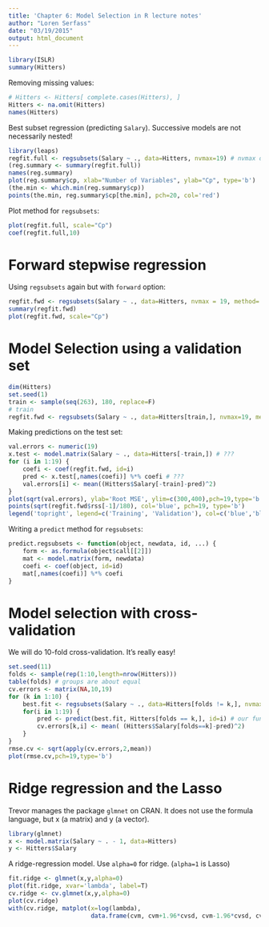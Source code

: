 ```yaml
---
title: 'Chapter 6: Model Selection in R lecture notes'
author: "Loren Serfass"
date: "03/19/2015"
output: html_document
---
```


```r
library(ISLR)
summary(Hitters)
```

Removing missing values:

```r
# Hitters <- Hitters[ complete.cases(Hitters), ]
Hitters <- na.omit(Hitters)
names(Hitters)
```

Best subset regression (predicting `Salary`). 
Successive models are not necessarily nested!

```r
library(leaps)
regfit.full <- regsubsets(Salary ~ ., data=Hitters, nvmax=19) # nvmax defaults to 8
(reg.summary <- summary(regfit.full))
names(reg.summary)
plot(reg.summary$cp, xlab="Number of Variables", ylab="Cp", type='b')
(the.min <- which.min(reg.summary$cp))
points(the.min, reg.summary$cp[the.min], pch=20, col='red')
```

Plot method for `regsubsets`:

```r
plot(regfit.full, scale="Cp")
coef(regfit.full,10)
```

# Forward stepwise regression

Using `regsubsets` again but with `forward` option:

```r
regfit.fwd <- regsubsets(Salary ~ ., data=Hitters, nvmax = 19, method='forward')
summary(regfit.fwd)
plot(regfit.fwd, scale="Cp")
```


# Model Selection using a validation set

```r
dim(Hitters)
set.seed(1)
train <- sample(seq(263), 180, replace=F)
# train
regfit.fwd <- regsubsets(Salary ~ ., data=Hitters[train,], nvmax=19, method='forward')

```

Making predictions on the test set:

```r
val.errors <- numeric(19)
x.test <- model.matrix(Salary ~ ., data=Hitters[-train,]) # ???
for (i in 1:19) {
    coefi <- coef(regfit.fwd, id=i)
    pred <- x.test[,names(coefi)] %*% coefi # ???
    val.errors[i] <- mean((Hitters$Salary[-train]-pred)^2)
}
plot(sqrt(val.errors), ylab='Root MSE', ylim=c(300,400),pch=19,type='b')
points(sqrt(regfit.fwd$rss[-1]/180), col='blue', pch=19, type='b')
legend('topright', legend=c('Training', 'Validation'), col=c('blue','black'),pch=19)
```

Writing a `predict` method for `regsubsets`:

```r
predict.regsubsets <- function(object, newdata, id, ...) {
    form <- as.formula(object$call[[2]])
    mat <- model.matrix(form, newdata)
    coefi <- coef(object, id=id)
    mat[,names(coefi)] %*% coefi
}
```

# Model selection with cross-validation

We will do 10-fold cross-validation. It's really easy!

```r
set.seed(11)
folds <- sample(rep(1:10,length=nrow(Hitters)))
table(folds) # groups are about equal
cv.errors <- matrix(NA,10,19)
for (k in 1:10) {
    best.fit <- regsubsets(Salary ~ ., data=Hitters[folds != k,], nvmax=19, method='forward')
    for(i in 1:19) {
        pred <- predict(best.fit, Hitters[folds == k,], id=i) # our function from above
        cv.errors[k,i] <- mean( (Hitters$Salary[folds==k]-pred)^2)
    }
}
rmse.cv <- sqrt(apply(cv.errors,2,mean))
plot(rmse.cv,pch=19,type='b')
```

# Ridge regression and the Lasso

Trevor manages the package `glmnet` on CRAN. It does not use the formula language, but x (a matrix) and y (a vector).

```r
library(glmnet)
x <- model.matrix(Salary ~ . - 1, data=Hitters)
y <- Hitters$Salary
```

A ridge-regression model. Use `alpha=0` for ridge. (`alpha=1` is Lasso)

```r
fit.ridge <- glmnet(x,y,alpha=0)
plot(fit.ridge, xvar='lambda', label=T)
cv.ridge <- cv.glmnet(x,y,alpha=0)
plot(cv.ridge)
with(cv.ridge, matplot(x=log(lambda),
                       data.frame(cvm, cvm+1.96*cvsd, cvm-1.96*cvsd, cvup, cvlo)))

```

